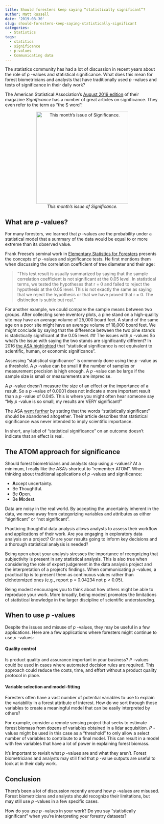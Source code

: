 ```yaml
---
title: Should foresters keep saying “statistically significant”?
author: Matt Russell
date: '2019-08-30'
slug: should-foresters-keep-saying-statistically-significant
categories:
  - Statistics
tags:
  - statitics
  - significance
  - p-values
  - Communicating data
---
```


The statistics community has had a lot of discussion in recent years about the role of *p *-values and statistical significance. What does this mean for forest biometricians and analysts that have traditionally used *p *-values and tests of significance in their daily work?

The American Statistical Association’s [August 2019 edition](https://rss.onlinelibrary.wiley.com/toc/17409713/2019/16/4) of their magazine *Significance* has a number of great articles on significance. They even refer to the term as “the S word”:

<center>
![*This month's issue of Significance.*](/post/should-foresters-keep-saying-statistically-significant/asa_significance4.jpg){height=300px}
</center>

## What are *p *-values?

For many foresters, we learned that *p *-values are the probability under a statistical model that a summary of the data would be equal to or more extreme than its observed value.

Frank Freese’s seminal work in [Elementary Statistics for Foresters](https://www.fpl.fs.fed.us/documnts/usda/ah317.pdf) presents the concepts of *p *-values and significance tests. He first mentions them when discussing the correlation coefficient of tree diameter and their age:

> “This test result is usually summarized by saying that the sample correlation coefficient is not significant at the 0.05 level. In statistical terms, we tested the hypotheses that r = 0 and failed to reject the hypothesis at the 0.05 level. This is not exactly the same as saying that we reject the hypothesis or that we have proved that r = 0. The distinction is subtle but real.” 

For another example, we could compare the sample means between two groups. After collecting some inventory plots, a pine stand on a high-quality site may have an average volume of 25,000 board feet. A stand of the same age on a poor site might have an average volume of 18,000 board feet. We might conclude by saying that the difference between the two pine stands is statistically significant at the 0.05 level. 
## The issues with *p *-values
So what’s the issue with saying the two stands are significantly different? In 2016 [the ASA highlighted](https://amstat.tandfonline.com/doi/full/10.1080/00031305.2016.1154108#.XWk_GyhKiUk) that “statistical significance is not equivalent to scientific, human, or economic significance”. 

Assessing “statistical significance” is commonly done using the *p *-value as a threshold. A *p *-value can be small if the number of samples or measurement precision is high enough. A *p *-value can be large if the sample size is small or measurements are imprecise. 

A *p *-value doesn’t measure the size of an effect or the importance of a result. So a *p *-value of 0.0001 does not indicate a more important result than a *p *-value of 0.045. This is where you might often hear someone say “My *p *-value is so small, my results are VERY significant!”

The ASA [went further](https://amstat.tandfonline.com/doi/full/10.1080/00031305.2016.1154108#.XWk_GyhKiUk) by stating that the words “statistically significant” should be abandoned altogether. Their article describes that statistical significance was never intended to imply scientific importance.

In short, any label of “statistical significance” on an outcome doesn’t indicate that an effect is real.

## The ATOM approach for significance
Should forest biometricians and analysts stop using *p *-values? At a minimum, I really like the ASA’s shortcut to “remember ATOM”. When thinking about traditional applications of *p *-values and significance: 

* **A**ccept uncertainty. 
* Be **T**houghtful. 
* Be **O**pen. 
* Be **M**odest.

Data are noisy in the real world. By accepting the uncertainty inherent in the data, we move away from categorizing variables and attributes as either “significant” or “not significant”.

Practicing thoughtful data analysis allows analysts to assess their workflow and applications of their work. Are you engaging in exploratory data analysis on a project? Or are your results going to inform key decisions and a thorough statistical analysis is needed?

Being open about your analysis stresses the importance of recognizing that subjectivity is present in any statistical analysis. This is also true when considering the role of expert judgement in the data analysis project and the interpretation of a project’s findings. When communicating *p *-values, a practical tip is to present them as continuous values rather than dichotomized ones (e.g., report p = 0.04234 not p < 0.05).

Being modest encourages you to think about how others might be able to reproduce your work. More broadly, being modest promotes the limitations of statistical knowledge in the larger discipline of scientific understanding.
 
## When to use *p *-values

Despite the issues and misuse of *p *-values, they may be useful in a few applications. Here are a few applications where foresters might continue to use *p *-values:

#### Quality control
Is product quality and assurance important in your business? *P *-values could be used in cases where automated decision rules are required. This approach could reduce the costs, time, and effort without a product quality protocol in place.

#### Variable selection and model-fitting 
Foresters often have a vast number of potential variables to use to explain the variability in a forest attribute of interest. How do we sort through those variables to create a meaningful model that can be easily interpreted by others?

For example, consider a remote sensing project that seeks to estimate forest biomass from dozens of variables obtained in a lidar acquisition. *P *-values might be used in this case as a “threshold” to only allow a select number of variables to contribute to a final model. This can result in a model with few variables that have a lot of power in explaining forest biomass. 

It’s important to revisit what *p *-values are and what they aren’t. Forest biometricians and analysts may still find that *p *-value outputs are useful to look at in their daily work.

## Conclusion 
There’s been a lot of discussion recently around how *p *-values are misused. Forest biometricians and analysts should recognize their limitations, but may still use *p *-values in a few specific cases.

How do you use *p *-values in your work? Do you say “statistically significant” when you’re interpreting your forestry datasets?


